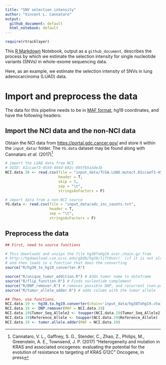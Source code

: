 ```yaml
---
title: "SNV selection intensity"
author: "Vincent L. Cannataro"
output:
  github_document: default
  html_notebook: default
---
```


```r
require(rtracklayer)
```


This [R Markdown](http://rmarkdown.rstudio.com) Notebook, output as a `github_document`, describes the process by which we estimate the selection intensity for single nucleotide variants (SNVs) in whole-exome sequencing data.  

Here, as an example, we estimate the selection intensity of SNVs in lung adenocarcinoma (LUAD) data. 

# Import and preprocess the data

The data for this pipeline needs to be in [MAF format](https://wiki.nci.nih.gov/display/TCGA/Mutation+Annotation+Format+(MAF)+Specification), hg19 coordinates, and have the following headers: 

## Import the NCI data and the non-NCI data

Obtain the NCI data from <https://portal.gdc.cancer.gov/> and store it within the `input_data/` folder. The `YG.data` dataset may be found along with Cannataro *et al.* (2017)[^1]

[^1]: Cannataro, V. L., Gaffney, S. G., Stender, C., Zhao, Z., Philips, M., Greenstein, A. E., Townsend, J. P. (2017) “Heterogeneity and mutation in KRAS and associated oncogenes: evaluating the potential for the evolution of resistance to targeting of KRAS G12C" Oncogene, in press

```r
# import the LUAD data from NCI 
# UUID: 81ccaef3-4550-494d-882c-895fb5a3de3b
NCI.data.38 <- read.csv(file = "input_data/TCGA.LUAD.mutect.81ccaef3-4550-494d-882c-895fb5a3de3b.DR-7.0.somatic.maf",
                        header = T,
                        skip = 5,
                        sep = "\t",
                        stringsAsFactors = F)

# import data from a non-NCI source
YG.data <- read.csv(file = "input_data/adc_inc_counts.txt",
                    header = T,
                    sep = "\t",
                    stringsAsFactors = F)
```

## Preprocess the data

```r
## First, need to source functions

# This downloads and unzips the file hg38ToHg19.over.chain.gz from 
# http://hgdownload.cse.ucsc.edu/gbdb/hg38/liftOver/  (if it is not already there)
# and then loads in a function that does the converting
source("R/hg39_to_hg19_converter.R") 

source("R/unique_tumor_addition.R") # Adds tumor name to dataframe
source("R/flip_function.R") # Finds nucleotide complement
source("R/DNP_remover.R") # removes possible DNP, and recurrent (non-primary) tumors from TCGA data
source("R/tumor_allele_adder.R") # adds column with the tumor allele

## Then, use functions. 
NCI.data.19 <- hg38.to.hg19.converter(chain='input_data/hg38Tohg19.chain',hg38_maf=NCI.data.38)
NCI.data.19 <- DNP.remover(MAF = NCI.data.19)
NCI.data.19$Tumor_Seq_Allele2 <- toupper(NCI.data.19$Tumor_Seq_Allele2)
NCI.data.19$Reference_Allele <- toupper(NCI.data.19$Reference_Allele)
NCI.data.19 <- tumor.allele.adder(MAF = NCI.data.19)

```





